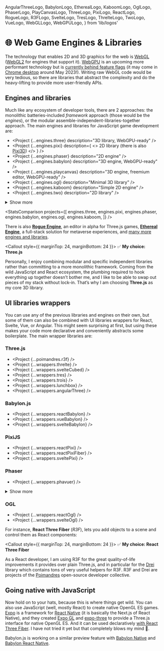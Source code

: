   AngularThreeLogo,
  BabylonLogo,
  EtherealLogo,
  KaboomLogo,
  OglLogo,
  PhaserLogo,
  PlayCanvasLogo,
  ThreeLogo,
  PixiLogo,
  ReactLogo,
  RogueLogo,
  R3FLogo,
  SvelteLogo,
  TresLogo,
  ThrelteLogo,
  TwoLogo,
  VueLogo,
  WebGLLogo,
  WebGPULogo,
} from 'lib/logos'

# 🌐 Web Game Engines & Libraries

<NoBulletListStyles />
<IconsInTitlesStyles />

The technology that enables 2D and 3D graphics for the web is <WebGLLogo /> [WebGL](https://developer.mozilla.org/en-US/docs/Web/API/WebGL_API) ([WebGL2](https://webgl2fundamentals.org/webgl/lessons/webgl2-whats-new.html) for engines that support it). <WebGPULogo /> [WebGPU](https://developer.chrome.com/en/docs/web-platform/webgpu/) is an upcoming more performant technology but is [currently behind feature flags](https://caniuse.com/webgpu) (it may come in [Chrome desktop](https://twitter.com/Tojiro/status/1603087438150217728) around May 2023!). Writing raw WebGL code would be very tedious, so there are libraries that abstract the complexity and do the heavy-lifting to provide more user-friendly APIs.

## Engines and libraries

Much like any ecosystem of developer tools, there are 2 approaches: the monolithic batteries-included _framework_ approach (those would be the _engines_), or the modular assemble-independent-libraries-together approach. The main engines and libraries for JavaScript game development are:

- <ThreeLogo /> <Project {...engines.three} description="3D library, WebGPU-ready" />
- <PixiLogo /> <Project
    {...engines.pixi}
    description={
      <>
        2D library (there is also <a href="https://github.com/jnsmalm/pixi3d">Pixi3D</a>)
      </>
    }
  />
- <PhaserLogo /> <Project {...engines.phaser} description="2D engine" />
- <BabylonLogo /> <Project {...engines.babylon} description="3D engine, WebGPU-ready" />
- <PlayCanvasLogo /> <Project {...engines.playcanvas} description="3D engine, freemium editor, WebGPU-ready" />
- <OglLogo /> <Project {...engines.ogl} description="Minimal 3D library" />
- <KaboomLogo /> <Project {...engines.kaboom} description="Simple 2D engine" />
- <TwoLogo /> <Project {...engines.two} description="2D library" />
<details className="more-tools">
<summary>Show more</summary>
- <Project {...engines.excalibur} description="2D engine" />
- <Project {...engines.melon} description="2D engine" />
- <Project {...engines.kontra} description="2D micro-library" />
- <Project {...engines.impact} description="2D engine" />
</details>

<StatsComparison
  projects={[
    engines.three,
    engines.pixi,
    engines.phaser,
    engines.babylon,
    engines.ogl,
    engines.kaboom,
  ]}
/>

There is also <RogueLogo /> [**Rogue Engine**](https://rogueengine.io/), an editor in alpha for Three.js games, <EtherealLogo /> [**Ethereal Engine**](https://xrfoundation.github.io/ethereal-engine-docs/), a full-stack solution for metaverse experiences, and [many more engines and libraries](https://gist.github.com/dmnsgn/76878ba6903cf15789b712464875cfdc).

<Callout style={{ marginTop: 24, marginBottom: 24 }}>
✅ **My choice: Three.js**

Personally, I enjoy combining modular and specific independent libraries rather than committing to a more monolithic framework. Coming from the wild JavaScript and React ecosystem, the plumbing required to hook everything up together doesn’t bother me, and I like to be able to swap out pieces of my stack without lock-in. That’s why I am choosing **Three.js** as my core 3D library.

</Callout>

## UI libraries wrappers

You can use any of the previous libraries and engines on their own, but some of them can also be combined with UI libraries wrappers for React, Svelte, Vue, or Angular. This might seem surprising at first, but using these makes your code more declarative and conveniently abstracts some boilerplate. The main wrapper libraries are:

### <ThreeLogo /> Three.js

- <R3FLogo /> <Project {...poimandres.r3f} />
- <ThrelteLogo /> <Project {...wrappers.threlte} />
- <SvelteLogo /> <Project {...wrappers.svelteCubed} />
- <TresLogo /> <Project {...wrappers.tres} />
- <VueLogo /> <Project {...wrappers.trois} />
- <VueLogo /> <Project {...wrappers.lunchbox} />
- <AngularThreeLogo /> <Project {...wrappers.angularThree} />

### <BabylonLogo /> Babylon.js

- <ReactLogo /> <Project {...wrappers.reactBabylon} />
- <VueLogo /> <Project {...wrappers.vueBabylon} />
- <SvelteLogo /> <Project {...wrappers.svelteBabylon} />

### <PixiLogo /> PixiJS

- <ReactLogo /> <Project {...wrappers.reactPixi} />
- <ReactLogo /> <Project {...wrappers.reactPixiFiber} />
- <SvelteLogo /> <Project {...wrappers.sveltePixi} />

### <PhaserLogo /> Phaser

- <VueLogo /> <Project {...wrappers.phavuer} />
<details className="more-tools">
<summary>Show more</summary>
- <SvelteLogo /> <Project {...wrappers.sveltePhaser} description="Archived" />
- <ReactLogo /> <Project {...wrappers.reactPhaserFiber} description="Archived" />
- <ReactLogo /> <Project {...wrappers.reactPhaser} />
- <Project
    {...wrappers.ionPhaser}
    description="Web Component to inject Phaser into any framework"
  />
</details>

### <OglLogo /> OGL

- <ReactLogo /> <Project {...wrappers.reactOgl} />
- <SvelteLogo /> <Project {...wrappers.svelteOgl} />

For instance, **React Three Fiber** (_R3F_), lets you add objects to a scene and control them as React components:

<R3FSandpack />

<Callout style={{ marginTop: 24, marginBottom: 24 }}>
✅ **My choice: React Three Fiber**

As a React developer, I am using R3F for the great quality-of-life improvements it provides over plain Three.js, and in particular for the [Drei](https://github.com/pmndrs/drei) library which contains tons of very useful helpers for R3F. R3F and Drei are projects of the [Poimandres](https://github.com/pmndrs) open-source developer collective.

</Callout>

## Going native with JavaScript

Now hold on to your hats, because this is where things get wild. You can also use JavaScript (well, mostly React) to create native OpenGL ES games. [Expo](https://expo.dev/) is a framework for [React Native](https://reactnative.dev/) (it is basically the Next.js of React Native), and they created [Expo GL](https://docs.expo.dev/versions/latest/sdk/gl-view/) and [expo-three](https://github.com/expo/expo-three) to provide a Three.js interface for native OpenGL ES. And it can be used declaratively [with React Three Fiber](https://docs.pmnd.rs/react-three-fiber/getting-started/installation#react-native). I have not tried it yet but that completely blows my mind 🤯.

Babylon.js is working on a similar preview feature with [Babylon Native](https://www.babylonjs.com/native/) and [Babylon React Native](https://www.babylonjs.com/reactnative/).
